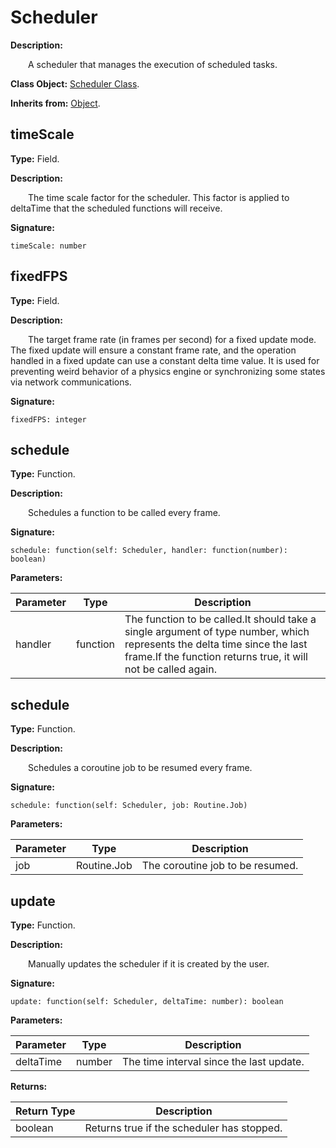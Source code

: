 
# Scheduler

**Description:**

&emsp;&emsp;A scheduler that manages the execution of scheduled tasks.

**Class Object:** [Scheduler Class](/docs/api/Class%20Object/Scheduler).

**Inherits from:** [Object](/docs/api/Class/Object).

## timeScale

**Type:** Field.

**Description:**

&emsp;&emsp;The time scale factor for the scheduler.
This factor is applied to deltaTime that the scheduled functions will receive.

**Signature:**
```tl
timeScale: number
```

## fixedFPS

**Type:** Field.

**Description:**

&emsp;&emsp;The target frame rate (in frames per second) for a fixed update mode.
The fixed update will ensure a constant frame rate, and the operation handled in a fixed update can use a constant delta time value.
It is used for preventing weird behavior of a physics engine or synchronizing some states via network communications.

**Signature:**
```tl
fixedFPS: integer
```

## schedule

**Type:** Function.

**Description:**

&emsp;&emsp;Schedules a function to be called every frame.

**Signature:**
```tl
schedule: function(self: Scheduler, handler: function(number): boolean)
```

**Parameters:**

| Parameter | Type | Description |
| --- | --- | --- |
| handler | function | The function to be called.It should take a single argument of type number, which represents the delta time since the last frame.If the function returns true, it will not be called again. |

## schedule

**Type:** Function.

**Description:**

&emsp;&emsp;Schedules a coroutine job to be resumed every frame.

**Signature:**
```tl
schedule: function(self: Scheduler, job: Routine.Job)
```

**Parameters:**

| Parameter | Type | Description |
| --- | --- | --- |
| job | Routine.Job | The coroutine job to be resumed. |

## update

**Type:** Function.

**Description:**

&emsp;&emsp;Manually updates the scheduler if it is created by the user.

**Signature:**
```tl
update: function(self: Scheduler, deltaTime: number): boolean
```

**Parameters:**

| Parameter | Type | Description |
| --- | --- | --- |
| deltaTime | number | The time interval since the last update. |

**Returns:**

| Return Type | Description |
| --- | --- |
| boolean | Returns true if the scheduler has stopped. |
